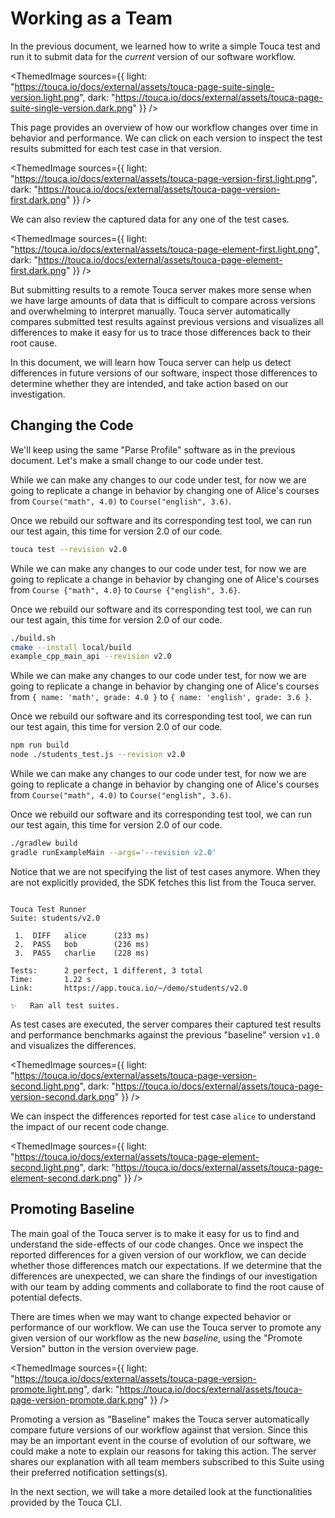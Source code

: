 
# Working as a Team

In the previous document, we learned how to write a simple Touca test and run it
to submit data for the _current_ version of our software workflow.

<ThemedImage
  sources={{
    light:
      "https://touca.io/docs/external/assets/touca-page-suite-single-version.light.png",
    dark: "https://touca.io/docs/external/assets/touca-page-suite-single-version.dark.png"
  }}
/>

This page provides an overview of how our workflow changes over time in behavior
and performance. We can click on each version to inspect the test results
submitted for each test case in that version.

<ThemedImage
  sources={{
    light:
      "https://touca.io/docs/external/assets/touca-page-version-first.light.png",
    dark: "https://touca.io/docs/external/assets/touca-page-version-first.dark.png"
  }}
/>

We can also review the captured data for any one of the test cases.

<ThemedImage
  sources={{
    light:
      "https://touca.io/docs/external/assets/touca-page-element-first.light.png",
    dark: "https://touca.io/docs/external/assets/touca-page-element-first.dark.png"
  }}
/>

But submitting results to a remote Touca server makes more sense when we have
large amounts of data that is difficult to compare across versions and
overwhelming to interpret manually. Touca server automatically compares
submitted test results against previous versions and visualizes all differences
to make it easy for us to trace those differences back to their root cause.

In this document, we will learn how Touca server can help us detect differences
in future versions of our software, inspect those differences to determine
whether they are intended, and take action based on our investigation.

## Changing the Code

We'll keep using the same "Parse Profile" software as in the previous document.
Let's make a small change to our code under test.

<Tabs groupId="sdk" queryString>
  <TabItem value="python" label="Python">

While we can make any changes to our code under test, for now we are going to
replicate a change in behavior by changing one of Alice's courses from
`Course("math", 4.0)` to `Course("english", 3.6)`.

Once we rebuild our software and its corresponding test tool, we can run our
test again, this time for version 2.0 of our code.

```bash
touca test --revision v2.0
```

  </TabItem>
  <TabItem value="cpp" label="C++">

While we can make any changes to our code under test, for now we are going to
replicate a change in behavior by changing one of Alice's courses from
`Course {"math", 4.0}` to `Course {"english", 3.6}`.

Once we rebuild our software and its corresponding test tool, we can run our
test again, this time for version 2.0 of our code.

```bash
./build.sh
cmake --install local/build
example_cpp_main_api --revision v2.0
```

  </TabItem>
  <TabItem value="js" label="JavaScript">

While we can make any changes to our code under test, for now we are going to
replicate a change in behavior by changing one of Alice's courses from
`{ name: 'math', grade: 4.0 }` to `{ name: 'english', grade: 3.6 }`.

Once we rebuild our software and its corresponding test tool, we can run our
test again, this time for version 2.0 of our code.

```bash
npm run build
node ./students_test.js --revision v2.0
```

  </TabItem>
  <TabItem value="java" label="Java">

While we can make any changes to our code under test, for now we are going to
replicate a change in behavior by changing one of Alice's courses from
`Course("math", 4.0)` to `Course("english", 3.6)`.

Once we rebuild our software and its corresponding test tool, we can run our
test again, this time for version 2.0 of our code.

```bash
./gradlew build
gradle runExampleMain --args='--revision v2.0'
```

  </TabItem>
</Tabs>

Notice that we are not specifying the list of test cases anymore. When they are
not explicitly provided, the SDK fetches this list from the Touca server.

```text

Touca Test Runner
Suite: students/v2.0

 1.  DIFF   alice      (233 ms)
 2.  PASS   bob        (236 ms)
 3.  PASS   charlie    (228 ms)

Tests:      2 perfect, 1 different, 3 total
Time:       1.22 s
Link:       https://app.touca.io/~/demo/students/v2.0

✨   Ran all test suites.

```

As test cases are executed, the server compares their captured test results and
performance benchmarks against the previous "baseline" version `v1.0` and
visualizes the differences.

<ThemedImage
  sources={{
    light:
      "https://touca.io/docs/external/assets/touca-page-version-second.light.png",
    dark: "https://touca.io/docs/external/assets/touca-page-version-second.dark.png"
  }}
/>

We can inspect the differences reported for test case `alice` to understand the
impact of our recent code change.

<ThemedImage
  sources={{
    light:
      "https://touca.io/docs/external/assets/touca-page-element-second.light.png",
    dark: "https://touca.io/docs/external/assets/touca-page-element-second.dark.png"
  }}
/>

## Promoting Baseline

The main goal of the Touca server is to make it easy for us to find and
understand the side-effects of our code changes. Once we inspect the reported
differences for a given version of our workflow, we can decide whether those
differences match our expectations. If we determine that the differences are
unexpected, we can share the findings of our investigation with our team by
adding comments and collaborate to find the root cause of potential defects.

There are times when we may want to change expected behavior or performance of
our workflow. We can use the Touca server to promote any given version of our
workflow as the new _baseline_, using the "Promote Version" button in the
version overview page.

<ThemedImage
  sources={{
    light:
      "https://touca.io/docs/external/assets/touca-page-version-promote.light.png",
    dark: "https://touca.io/docs/external/assets/touca-page-version-promote.dark.png"
  }}
/>

Promoting a version as "Baseline" makes the Touca server automatically compare
future versions of our workflow against that version. Since this may be an
important event in the course of evolution of our software, we could make a note
to explain our reasons for taking this action. The server shares our explanation
with all team members subscribed to this Suite using their preferred
notification settings(s).

In the next section, we will take a more detailed look at the functionalities
provided by the Touca CLI.
